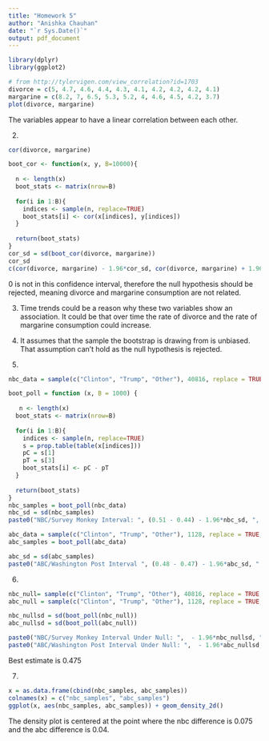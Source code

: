```yaml
---
title: "Homework 5"
author: "Anishka Chauhan"
date: "`r Sys.Date()`"
output: pdf_document
---
```


``` r
library(dplyr)
library(ggplot2)
```

```r
# from http://tylervigen.com/view_correlation?id=1703
divorce = c(5, 4.7, 4.6, 4.4, 4.3, 4.1, 4.2, 4.2, 4.2, 4.1)
margarine = c(8.2, 7, 6.5, 5.3, 5.2, 4, 4.6, 4.5, 4.2, 3.7)
plot(divorce, margarine)

```

The variables appear to have a linear correlation between each other. 


2) 

``` r
cor(divorce, margarine)
```

``` r
boot_cor <- function(x, y, B=10000){
  
  n <- length(x)
  boot_stats <- matrix(nrow=B)
  
  for(i in 1:B){
    indices <- sample(n, replace=TRUE)
    boot_stats[i] <- cor(x[indices], y[indices])
  }
  
  return(boot_stats)
}
cor_sd = sd(boot_cor(divorce, margarine))
cor_sd
c(cor(divorce, margarine) - 1.96*cor_sd, cor(divorce, margarine) + 1.96*cor_sd)
```

0 is not in this confidence interval, therefore the null hypothesis should be rejected, meaning divorce and margarine consumption are not related. 

3) 
Time trends could be a reason why these two variables show an association. It could be that over time the rate of divorce and the rate of margarine consumption could increase. 

4) It assumes that the sample the bootstrap is drawing from is unbiased. That assumption can't hold as the null hypothesis is rejected. 

5) 
``` r
nbc_data = sample(c("Clinton", "Trump", "Other"), 40816, replace = TRUE, prob = c(0.51, 0.44,0.05))

boot_poll = function (x, B = 1000) {
  
   n <- length(x)
  boot_stats <- matrix(nrow=B)
  
  for(i in 1:B){
    indices <- sample(n, replace=TRUE)
    s = prop.table(table(x[indices]))
    pC = s[1]
    pT = s[3]
    boot_stats[i] <- pC - pT
  }
  
  return(boot_stats)
}
nbc_samples = boot_poll(nbc_data)
nbc_sd = sd(nbc_samples)
paste0("NBC/Survey Monkey Interval: ", (0.51 - 0.44) - 1.96*nbc_sd, ", ",  (0.51 - 0.44) + 1.96*nbc_sd)

abc_data = sample(c("Clinton", "Trump", "Other"), 1128, replace = TRUE, prob = c(0.48, 0.47,0.05))
abc_samples = boot_poll(abc_data)

abc_sd = sd(abc_samples)
paste0("ABC/Washington Post Interval ", (0.48 - 0.47) - 1.96*abc_sd, ", ",  (0.48 - 0.47) + 1.96*abc_sd)

```

6) 

``` r

nbc_null= sample(c("Clinton", "Trump", "Other"), 40816, replace = TRUE, prob = c(0.475, 0.475,0.05))
abc_null = sample(c("Clinton", "Trump", "Other"), 1128, replace = TRUE, prob = c(0.51, 0.44,0.05))

nbc_nullsd = sd(boot_poll(nbc_null))
abc_nullsd = sd(boot_poll(abc_null)) 

paste0("NBC/Survey Monkey Interval Under Null: ",  - 1.96*nbc_nullsd, ", ", 1.96*nbc_nullsd)
paste0("ABC/Washington Post Interval Under Null: ",  - 1.96*abc_nullsd, ", ", 1.96*abc_nullsd)
```
Best estimate is 0.475 

7) 
``` r
x = as.data.frame(cbind(nbc_samples, abc_samples))
colnames(x) = c("nbc_samples", "abc_samples")
ggplot(x, aes(nbc_samples, abc_samples)) + geom_density_2d()
```
The density plot is centered at the point where the nbc difference is 0.075 and the abc difference is 0.04. 

